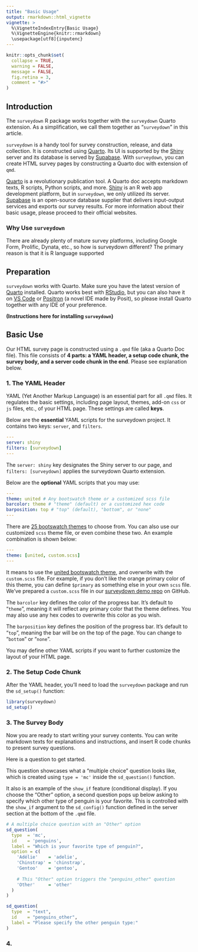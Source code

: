 ```yaml
---
title: "Basic Usage"
output: rmarkdown::html_vignette
vignette: >
  %\VignetteIndexEntry{Basic Usage}
  %\VignetteEngine{knitr::rmarkdown}
  \usepackage[utf8]{inputenc}
---
```


```r
knitr::opts_chunk$set(
  collapse = TRUE,
  warning = FALSE,
  message = FALSE,
  fig.retina = 3,
  comment = "#>"
)
```

## Introduction

The `surveydown` R package works together with the `surveydown` Quarto extension. As a simplification, we call them together as "`surveydown`" in this article.

`surveydown` is a handy tool for survey construction, release, and data collection. It is constructed using [Quarto](https://quarto.org). Its UI is supported by the [Shiny](https://www.rstudio.com/products/shiny/) server and its database is served by [Supabase](https://supabase.com). With `surveydown`, you can create HTML survey pages by constructing a Quarto doc with extension of `qmd`.

[Quarto](https://quarto.org) is a revolutionary publication tool. A Quarto doc accepts markdown texts, R scripts, Python scripts, and more. [Shiny](https://www.rstudio.com/products/shiny/) is an R web app development platform, but in `surveydown`, we only utilized its server. [Supabase](https://supabase.com) is an open-source database supplier that delivers input-output services and exports our survey results. For more information about their basic usage, please proceed to their official websites.

### Why Use `surveydown`

There are already plenty of mature survey platforms, including Google Form, Prolific, Dynata, etc., so how is surveydown different? The primary reason is that it is R language supported

## Preparation

`surveydown` works with Quarto. Make sure you have the latest version of [Quarto](https://quarto.org) installed. Quarto works best with [RStudio](https://www.rstudio.com/categories/rstudio-ide/), but you can also have it on [VS Code](https://code.visualstudio.com) or [Positron](https://github.com/posit-dev/positron) (a novel IDE made by Posit), so please install Quarto together with any IDE of your preference.

**(Instructions here for installing `surveydown`)**

## Basic Use

Our HTML survey page is constructed using a `.qmd` file (aka a Quarto Doc file). This file consists of **4 parts: a YAML header, a setup code chunk, the survey body, and a server code chunk in the end**. Please see explanation below.

### 1. The YAML Header

YAML (Yet Another Markup Language) is an essential part for all `.qmd` files. It regulates the basic settings, including page layout, themes, add-on `css` or `js` files, etc., of your HTML page. These settings are called **keys**.

Below are the **essential** YAML scripts for the surveydown project. It contains two keys: `server`, and `filters`.

``` yaml
---
server: shiny
filters: [surveydown]
---
```

The `server: shiny` key designates the Shiny server to our page, and `filters: [surveydown]` applies the surveydown Quarto extension.

Below are the **optional** YAML scripts that you may use:

``` yaml
---
theme: united # Any bootswatch theme or a customized scss file
barcolor: theme # "theme" (default) or a customized hex code
barposition: top # "top" (default), "bottom", or "none" 
---
```

There are [25 bootswatch themes](https://bootswatch.com) to choose from. You can also use our customized `scss` theme file, or even combine these two. An example combination is shown below:

``` yaml
---
theme: [united, custom.scss]
---
```

It means to use the [united bootswatch theme](https://bootswatch.com/united/), and overwrite with the `custom.scss` file. For example, if you don't like the orange primary color of this theme, you can define `$primary` as something else in your own `scss` file. We've prepared a `custom.scss` file in our [surveydown demo repo](https://github.com/jhelvy/surveydown_demo) on GitHub.

The `barcolor` key defines the color of the progress bar. It's default to "`theme`", meaning it will reflect any primary color that the theme defines. You may also use any hex codes to overwrite this color as you wish.

The `barposition` key defines the position of the progress bar. It's default to "`top`", meaning the bar will be on the top of the page. You can change to "`bottom`" or "`none`".

You may define other YAML scripts if you want to further customize the layout of your HTML page.

### 2. The Setup Code Chunk

After the YAML header, you'll need to load the `surveydown` package and run the `sd_setup()` function:

```r
library(surveydown)
sd_setup()
```

### 3. The Survey Body

Now you are ready to start writing your survey contents. You can write markdown texts for explanations and instructions, and insert R code chunks to present survey questions.

Here is a question to get started.

This question showcases what a "multiple choice" question looks like, which is created using `type = 'mc'` inside the `sd_question()` function.

It also is an example of the `show_if` feature (conditional display). If you choose the "Other" option, a second question pops up below asking to specify which other type of penguin is your favorite. This is controlled with the `show_if` argument to the `sd_config()` function defined in the server section at the bottom of the `.qmd` file.

```r
# A multiple choice question with an "Other" option
sd_question(
  type  = 'mc',
  id    = 'penguins',
  label = "Which is your favorite type of penguin?",
  option = c(
    'Adélie'    = 'adelie',
    'Chinstrap' = 'chinstrap',
    'Gentoo'    = 'gentoo',
    
    # This "Other" option triggers the "penguins_other" question
    'Other'     = 'other'
  )
)

sd_question(
  type  = "text",
  id    = "penguins_other",
  label = "Please specify the other penguin type:"
)
```

### 4. 
